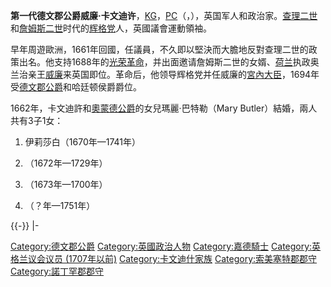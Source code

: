 {{noteTA
|G1=UK Places
|G2=PoliticiansUK
}}
{{Unreferenced|time=2019-12-14T08:12:48+00:00}}
'''第一代德文郡公爵威廉·卡文迪许'''，[[嘉德勳章|KG]]，[[英國樞密院|PC]]（{{lang|en|'''William Cavendish, 1st Duke of Devonshire'''}}，{{bd|1640年|1月25日|1707年|8月18日|catIdx=C}}），英国军人和政治家。[[查理二世_(英国)|查理二世]]和[[詹姆斯二世_(英国)|詹姆斯二世]]时代的[[輝格黨_(英國)|辉格党]]人，英國議會運動領袖。
 

早年周遊歐洲，1661年回國，任議員，不久即以堅決而大膽地反對查理二世的政策出名。他支持1688年的[[光荣革命|光荣革命]]，并出面邀请詹姆斯二世的女婿、[[荷兰|荷兰]]执政奥兰治亲王[[威廉三世_(英格兰)|威廉]]来英国即位。革命后，他领导辉格党并任威廉的[[宮內大臣_(英國)|宮內大臣]]，1694年受[[德文郡公爵|德文郡公爵]]和哈廷顿侯爵爵位。

1662年，卡文迪許和[[第一代奧蒙德公爵詹姆斯·巴特勒|奧蒙德公爵]]的女兒瑪麗·巴特勒（Mary Butler）結婚，兩人共有3子1女：
# 伊莉莎白（1670年—1741年）
# {{le|第二代德文郡公爵威廉·卡文迪許|William Cavendish, 2nd Duke of Devonshire|威廉}}（1672年—1729年）
# {{le|亨利·卡文迪許勳爵|Lord Henry Cavendish|亨利}}（1673年—1700年）
# {{le|詹姆斯·卡文迪許勳爵|Lord James Cavendish (MP for Derby)|詹姆斯}}（？年—1751年）

{{英國人物小作品}}

{{-}}
{{start box}}
{{s-before|[[威廉·卡文迪许，第三代德文郡伯爵|威廉·卡文迪许，第三代德文郡伯爵]]}}
{{s-title|[[德文郡伯爵|德文郡伯爵]]|1684-1707}}
{{s-after|[[威廉·卡文迪许，第二代德文郡公爵|威廉·卡文迪许，第二代德文郡公爵]]|rows=2}}
|-
{{s-none|新爵位}}
{{s-title|[[德文郡公爵|德文郡公爵]]|1694-1707}}
{{end box}}

{{德文郡公爵}}
{{Authority control}}

{{DEFAULTSORT:Devonshire, William Cavendish, 1st Duke Of}}
[[Category:德文郡公爵|Category:德文郡公爵]]
[[Category:英國政治人物|Category:英國政治人物]]
[[Category:嘉德騎士|Category:嘉德騎士]]
[[Category:英格兰议会议员_(1707年以前)|Category:英格兰议会议员 (1707年以前)]]
[[Category:卡文迪什家族|Category:卡文迪什家族]]
[[Category:索美塞特郡郡守|Category:索美塞特郡郡守]]
[[Category:諾丁罕郡郡守|Category:諾丁罕郡郡守]]